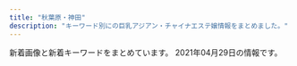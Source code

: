 ```yaml
---
title: "秋葉原・神田"
description: "キーワード別にの巨乳アジアン・チャイナエステ嬢情報をまとめました。"
---
```


新着画像と新着キーワードをまとめています。
2021年04月29日の情報です。

<DmmAffiliateIns />
<KeywordTable
  shops={
    [
    {
        "keywords": {},
        "img_links": [
            "http://ziya7788.info/images/index_qr.jpg",
            "http://ziya7788.info/images/top-munu-1_02.jpg",
            "http://ziya7788.info/images/top-1_09.jpg",
            "http://ziya7788.info/images/top-news.jpg",
            "http://ziya7788.info/images/i-5.jpg",
            "http://ziya7788.info/images/staff-img.jpg",
            "http://ziya7788.info/images/top-munu-1_05.jpg",
            "http://ziya7788.info/images/i-2.jpg",
            "http://ziya7788.info/images/i-1.jpg",
            "http://ziya7788.info/images/top-1_03.jpg",
            "http://ziya7788.info/images/top-1_04.jpg",
            "http://ziya7788.info/images/top-munu-1_01.jpg",
            "http://ziya7788.info/images/i-4.jpg",
            "http://ziya7788.info/images/top-1_05.jpg",
            "http://ziya7788.info/images/top-munu-1_04.jpg",
            "http://ziya7788.info/images/i-3.jpg",
            "http://ziya7788.info/images/top-1_08.jpg",
            "http://ziya7788.info/images/top-1_06.jpg",
            "http://ziya7788.info/images/top-img.jpg",
            "http://ziya7788.info/images/top-munu-1_03.jpg",
            "http://ziya7788.info/images/top-1_01.jpg",
            "http://ziya7788.info/images/top-munu-1_06.jpg",
            "http://ziya7788.info/images/top-1_07.jpg",
            "http://ziya7788.info/images/top-1_02.jpg",
            "http://ziya7788.info/images/i-6.jpg"
        ],
        "url": "http://ziya7788.info/",
        "station": "JR\u79cb\u8449\u539f\u99c5\u662d\u548c\u901a\u308a\u53e3",
        "name": "\u5409\u96c5"
    },
    {
        "station": "JR\u795e\u7530\u99c5\u897f\u53e3",
        "img_links": [
            "http://genkidou.work/sp/img/info.jpg",
            "http://genkidou.work/sp/img/nos.jpg",
            "http://genkidou.work/sp/img/st23.jpg",
            "http://genkidou.work/sp/img/t-a.jpg",
            "http://genkidou.work/img/sta23.jpg",
            "http://genkidou.work/sp/img/acc4.jpg",
            "http://genkidou.work/sp/img/p20.jpg",
            "http://genkidou.work/img/sta16.jpg",
            "http://genkidou.work/img/fla-2.jpg",
            "http://genkidou.work/img/acc5.jpg",
            "http://genkidou.work/img/st22.jpg",
            "http://genkidou.work/sp/img/t-o.jpg",
            "http://genkidou.work/sp/img/tel.jpg",
            "http://genkidou.work/img/st25.jpg",
            "http://genkidou.work/img/s2.jpg",
            "http://genkidou.work/sp/img/p25.jpg",
            "http://genkidou.work/sp/img/sys.jpg",
            "http://genkidou.work/img/sta25.jpg",
            "http://genkidou.work/sp/img/time.jpg",
            "http://genkidou.work/img/sta11.jpg",
            "http://genkidou.work/sp/img/pic.jpg",
            "http://genkidou.work/img/st6.jpg",
            "http://genkidou.work/img/st011.jpg",
            "http://genkidou.work/sp/img/botton.jpg",
            "http://genkidou.work/sp/img/st11.jpg",
            "http://genkidou.work/img/koko_468x60.png",
            "http://genkidou.work/img/st20.jpg",
            "http://genkidou.work/sp/img/st25.jpg",
            "http://genkidou.work/sp/img/sch.jpg",
            "http://genkidou.work/img/st010.jpg",
            "http://genkidou.work/img/s4.jpg",
            "http://genkidou.work/sp/img/t-t.jpg",
            "http://genkidou.work/sp/img/acc1.jpg",
            "http://genkidou.work/sp/img/acc5.jpg",
            "http://genkidou.work/img/nos.jpg",
            "http://genkidou.work/sp/img/t-s.jpg",
            "http://genkidou.work/img/fla.jpg",
            "http://genkidou.work/img/head.jpg",
            "http://genkidou.work/img/acc1.jpg",
            "http://genkidou.work/sp/img/pc.jpg",
            "http://genkidou.work/img/sta6.jpg",
            "http://genkidou.work/sp/img/acc3.jpg",
            "http://genkidou.work/img/mo.png",
            "http://genkidou.work/sp/img/cam.jpg",
            "http://genkidou.work/img/s1.jpg",
            "http://genkidou.work/img/acc6.jpg",
            "http://genkidou.work/img/st23.jpg",
            "http://genkidou.work/img/st16.jpg",
            "http://genkidou.work/img/sta22.jpg",
            "http://genkidou.work/sp/img/p10.jpg",
            "http://genkidou.work/sp/img/acc6.jpg",
            "http://genkidou.work/sp/img/st10.jpg",
            "http://genkidou.work/img/s5.jpg",
            "http://genkidou.work/sp/img/st2.jpg",
            "http://genkidou.work/sp/img/koko_234x60.png",
            "http://genkidou.work/img/st0011.jpg",
            "http://genkidou.work/img/botton.jpg",
            "http://genkidou.work/img/body2.jpg",
            "http://genkidou.work/sp/img/st6.jpg",
            "http://genkidou.work/sp/img/tit.jpg",
            "http://genkidou.work/sp/img/st20.jpg",
            "http://genkidou.work/sp/img/st22.jpg",
            "http://genkidou.work/img/sta2.jpg",
            "http://genkidou.work/sp/img/add.jpg",
            "http://genkidou.work/sp/img/acc2.jpg",
            "http://genkidou.work/img/fla-3.jpg",
            "http://genkidou.work/sp/img/st16.jpg",
            "http://genkidou.work/img/sta10.jpg",
            "http://genkidou.work/sp/img/t-r.jpg",
            "http://genkidou.work/img/fla-1.jpg",
            "http://genkidou.work/img/acc3.jpg",
            "http://genkidou.work/img/acc4.jpg",
            "http://genkidou.work/img/sta20.jpg",
            "http://genkidou.work/img/st2.jpg",
            "http://genkidou.work/img/acc2.jpg"
        ],
        "name": "\u5143\u6c17\u5802\uff5e\u3052\u3093\u304d\u3069\u3046\uff5e",
        "keywords": {
            "H": 1,
            "E": 4,
            "F": 2,
            "87": 6,
            "88": 4,
            "C": 20,
            "91": 3,
            "D": 10,
            "86": 4,
            "85": 5
        },
        "url": "http://genkidou.work/"
    },
    {
        "station": "JR\u795e\u7530\u99c5\u6771\u53e3",
        "keywords": {
            "84": 3,
            "86": 3,
            "85": 3,
            "83": 3
        },
        "img_links": [
            "http://iyashikukan.iyasi.me/images/staff_02.jpg",
            "http://iyashikukan.iyasi.me/images/staff_bj4.png",
            "http://iyashikukan.iyasi.me/layer/images/top/top_03.jpg",
            "http://iyashikukan.iyasi.me/images/ser3.jpg",
            "http://iyashikukan.iyasi.me/images/wenzi-staff.png",
            "http://iyashikukan.iyasi.me/images/staff_06.jpg",
            "http://iyashikukan.iyasi.me/images/staff_01.jpg",
            "http://iyashikukan.iyasi.me/layer/images/top/top_08.png",
            "http://iyashikukan.iyasi.me/images/s_service.png",
            "http://iyashikukan.iyasi.me/images/s_info.png",
            "http://iyashikukan.iyasi.me/images/ser1.jpg",
            "http://iyashikukan.iyasi.me/images/staff_bj1.png",
            "http://iyashikukan.iyasi.me/images/top1.jpg",
            "http://iyashikukan.iyasi.me/images/1.jpg",
            "http://iyashikukan.iyasi.me/layer/images/top/top_01.jpg",
            "http://iyashikukan.iyasi.me/layer/images/top.jpg",
            "http://iyashikukan.iyasi.me/images/staff_04.jpg",
            "http://iyashikukan.iyasi.me/images/top2.jpg",
            "http://iyashikukan.iyasi.me/images/staff_03.jpg",
            "http://iyashikukan.iyasi.me/images/ser2.jpg",
            "http://iyashikukan.iyasi.me/layer/images/top/top_06.jpg",
            "http://iyashikukan.iyasi.me/layer/images/top/top_02.jpg",
            "http://iyashikukan.iyasi.me/images/ser4.jpg",
            "http://iyashikukan.iyasi.me/layer/images/top/top_04.jpg",
            "http://iyashikukan.iyasi.me/images/info.png",
            "http://iyashikukan.iyasi.me/layer/images/top/top_05.jpg"
        ],
        "url": "http://iyashikukan.iyasi.me/",
        "name": "\u7652\u3057\u7a7a\u9593"
    },
    {
        "name": "\u795e\u7530\u5b66\u5712",
        "station": "JR\u795e\u7530\u99c5\u5317\u53e3",
        "url": "http://junpu.jpest.net/",
        "keywords": {
            "C": 2,
            "89": 1,
            "87": 2,
            "D": 2,
            "90": 1,
            "88": 1
        },
        "img_links": [
            "http://junpuadmin.jpest.net/uploads/2021/03/1.jpeg",
            "http://junpuadmin.jpest.net/uploads/2021/03/641F6A7D-7990-40AA-AE7C-380F7849AD7D-e1617202823729.jpeg",
            "http://junpuadmin.jpest.net/uploads/2021/04/553AF37D-7AB5-42D8-81C8-0BFF8A42C3A0-e1619497784482.jpeg",
            "http://junpuadmin.jpest.net/uploads/2021/03/4.jpeg",
            "http://junpu.jpest.net/images/r4.jpg",
            "http://junpuadmin.jpest.net/uploads/2021/03/9D21D2BE-93E6-4BA6-A5ED-CE87FADAEED5-e1617202846703.jpeg",
            "http://junpuadmin.jpest.net/uploads/2021/03/7.jpeg",
            "http://junpuadmin.jpest.net/uploads/2021/03/2.jpeg",
            "http://junpu.jpest.net/images/tt.jpg",
            "http://junpuadmin.jpest.net/uploads/2021/03/6.jpeg",
            "http://junpuadmin.jpest.net/uploads/2021/03/5.jpeg",
            "http://junpu.jpest.net/images/b1.jpg",
            "http://junpu.jpest.net/images/tiao.jpg",
            "http://junpuadmin.jpest.net/uploads/2021/04/5958DE27-066A-4782-B520-C093141DC898.jpeg",
            "http://junpuadmin.jpest.net/uploads/2021/03/3-1.jpeg",
            "http://junpu.jpest.net/images/telb1.jpg",
            "http://junpu.jpest.net/images/sys.png",
            "http://junpuadmin.jpest.net/uploads/2021/04/FF662B56-20CE-482B-9517-98A6DB2CC26A-e1619497814830.jpeg",
            "http://junpu.jpest.net/images/head.jpg",
            "http://junpu.jpest.net/images/telhead.jpg",
            "http://junpu.jpest.net/images/footer.jpg"
        ]
    },
    {
        "name": "\u30e9\u30d6\u30ac\u30fc\u30c7\u30f3",
        "keywords": {
            "89": 2,
            "88": 2,
            "85": 2,
            "87": 6,
            "E": 2,
            "D": 12,
            "86": 4
        },
        "url": "http://www.lovegarden-s.info/",
        "img_links": [
            "http://www.lovegarden-s.info/photo/home/4141363521266.jpg",
            "http://www.lovegarden-s.info/photo/201303/13635212582036100355.jpg",
            "http://www.lovegarden-s.info/photo/201912/15764583101976861511.jpg",
            "http://www.lovegarden-s.info/img/pic_info.png",
            "http://www.lovegarden-s.info/photo/home/8901454735680.jpg",
            "http://www.lovegarden-s.info/img/top.png",
            "http://www.lovegarden-s.info/photo/home/8651455104921.jpg",
            "http://www.lovegarden-s.info/photo/201504/1430403080602083079.jpg",
            "http://www.lovegarden-s.info/photo/202001/15796781601253232552.jpg",
            "http://www.lovegarden-s.info/img/img2.png",
            "http://www.lovegarden-s.info/photo/201602/14547356612012610027.jpg",
            "http://www.lovegarden-s.info/img/img1.png",
            "http://www.lovegarden-s.info/photo/home/9871580969716.jpg",
            "http://www.lovegarden-s.info/photo/home/1071580955755.jpg",
            "http://www.lovegarden-s.info/photo/home/4831576458331.jpg",
            "http://www.lovegarden-s.info/photo/home/4781579678186.jpg",
            "http://www.lovegarden-s.info/photo/202002/15809557251246469135.jpg",
            "http://www.lovegarden-s.info/photo/home/9601430403087.jpg",
            "http://www.lovegarden-s.info/img/return.png",
            "http://www.lovegarden-s.info/photo/201602/1455104915985663806.jpg",
            "http://www.lovegarden-s.info/photo/202002/1580969705245014003.jpeg",
            "http://www.lovegarden-s.info/img/link.png",
            "http://www.lovegarden-s.info/img/re2.png",
            "http://www.lovegarden-s.info/img/staff.png",
            "http://www.lovegarden-s.info/img/info.png"
        ],
        "station": "JR\u79cb\u8449\u539f\u99c5\u662d\u548c\u901a\u308a\u53e3"
    },
    {
        "name": "BELIRE \uff5e\u30d9\u30ea\u30fc\u30eb\uff5e",
        "url": "http://belire.este.work/",
        "img_links": [
            "http://belire.este.work/2/uploadimg/1610605976.jpg",
            "http://belire.este.work/s.jpg",
            "http://belire.este.work/no.png",
            "http://belire.este.work/2/uploadimg/1610605467.jpg",
            "http://belire.este.work/tel.png",
            "http://belire.este.work/2/uploadimg/1610605582.jpg",
            "http://belire.este.work/2/uploadimg/1610605781.jpg",
            "http://belire.este.work/nav-004.png",
            "http://belire.este.work/2/uploadimg/1610605644.jpg",
            "http://belire.este.work/2/uploadimg/1610605548.jpg",
            "http://belire.este.work/nav-002.png",
            "http://belire.este.work/nav-001.png",
            "http://belire.este.work/nav-005.png",
            "http://belire.este.work/2/uploadimg/1610605742.jpg",
            "http://belire.este.work/2/uploadimg/1610605615.jpg",
            "http://belire.este.work/2/uploadimg/1610605894.jpg",
            "http://belire.este.work/2/uploadimg/1610605503.jpg",
            "http://belire.este.work/2/uploadimg/1617950122.jpg",
            "http://belire.este.work/2/uploadimg/1610605327.jpg",
            "http://belire.este.work/2/uploadimg/1610605371.jpg",
            "http://belire.este.work/2/uploadimg/1610605808.jpg",
            "http://belire.este.work/nav-003.png",
            "http://belire.este.work/2/uploadimg/1615208613.jpg",
            "http://belire.este.work/2/uploadimg/1615207989.jpeg",
            "http://belire.este.work/nav-006.png"
        ],
        "station": "JR\u79cb\u8449\u539f\u99c5\u662d\u548c\u901a\u308a\u53e3",
        "keywords": {
            "C": 1,
            "G": 1,
            "86": 14,
            "83": 1,
            "\u30bb\u30af\u30b7\u30fc": 1,
            "98": 1,
            "D": 13
        }
    },
    {
        "url": "http://genki-morix2.asia/",
        "name": "\u5143\u6c17\u30e2\u30ea\u30e2\u30ea",
        "img_links": [
            "http://genki-morix2.asia/img/st58.jpg",
            "http://genki-morix2.asia/img/sta58.jpg",
            "http://genki-morix2.asia/img/st19.jpg",
            "http://genki-morix2.asia/img/i.png",
            "http://genki-morix2.asia/img/st54.jpg",
            "http://genki-morix2.asia/img/botton.png",
            "http://genki-morix2.asia/img/st53.jpg",
            "http://genki-morix2.asia/img/st24.jpg",
            "http://genki-morix2.asia/img/st019.jpg",
            "http://genki-morix2.asia/img/Q.png",
            "http://genki-morix2.asia/img/sta47.jpg",
            "http://genki-morix2.asia/img/no-photo-newface.jpg",
            "http://genki-morix2.asia/img/st52.jpg",
            "http://genki-morix2.asia/img/st16.jpg",
            "http://genki-morix2.asia/img/a.png",
            "http://genki-morix2.asia/img/st47.jpg",
            "http://genki-morix2.asia/img/st55.jpg",
            "http://genki-morix2.asia/img/st30.jpg",
            "http://genki-morix2.asia/img/sta54.jpg",
            "http://genki-morix2.asia/img/st053.jpg"
        ],
        "keywords": {
            "84": 2,
            "C": 9,
            "87": 7,
            "88": 4,
            "86": 1,
            "89": 1,
            "85": 1
        },
        "station": "JR\u795e\u7530\u99c5\u6771\u53e3"
    },
    {
        "url": "http://loman.ies.fun/",
        "keywords": {
            "D": 11,
            "E": 4,
            "88": 1,
            "83": 2,
            "86": 8,
            "85": 5,
            "C": 33,
            "89": 1,
            "87": 4
        },
        "name": "\u30cf\u30d4\u30cd\u30b9",
        "img_links": [
            "http://loman.ies.fun/photos/sites/33/2020/03/2020032611153250.jpg",
            "http://loman.ies.fun/photos/sites/33/2020/03/2020032611445837.jpg",
            "http://loman.ies.fun/photos/sites/33/2020/03/2020032611445885.jpg",
            "http://loman.ies.fun/photos/sites/33/2020/03/2020032611555543.jpg",
            "http://loman.ies.fun/photos/sites/33/2020/03/2020032611443518.jpg",
            "http://loman.ies.fun/images/s_pick.png",
            "http://loman.ies.fun/images/s_news.png",
            "http://loman.ies.fun/images/room4.jpg",
            "http://loman.ies.fun/photos/sites/33/2020/03/2020032611565613.jpg",
            "http://loman.ies.fun/photos/sites/33/2020/03/2020032611581687.jpg",
            "http://loman.ies.fun/photos/sites/33/2020/03/2020032611511046.jpg",
            "http://loman.ies.fun/photos/sites/33/2020/03/2020032611562755.jpg",
            "http://loman.ies.fun/photos/sites/33/2020/03/2020032611581578.jpg",
            "http://loman.ies.fun/photos/sites/33/2020/03/202003261138067.jpg",
            "http://loman.ies.fun/photos/sites/33/2020/03/2020032612000446.jpg",
            "http://loman.ies.fun/photos/sites/33/2020/03/202003261151446.jpg",
            "http://loman.ies.fun/photos/sites/33/2020/03/202003261200240.jpg",
            "http://loman.ies.fun/photos/sites/33/2020/03/2020032611553428.jpg",
            "http://loman.ies.fun/photos/sites/33/2020/03/2020032611584396.jpg",
            "http://loman.ies.fun/images/s_staff.png",
            "http://loman.ies.fun/photos/sites/33/2020/08/2020081913260795.jpg",
            "http://loman.ies.fun/photos/sites/33/2020/03/202003261158439.jpg",
            "http://loman.ies.fun/images/mobile.jpg",
            "http://loman.ies.fun/photos/sites/33/2020/03/2020032611565659.jpg",
            "http://loman.ies.fun/photos/sites/33/2020/03/2020032611565587.jpg",
            "http://loman.ies.fun/photos/sites/33/2020/03/2020032611522152.jpg",
            "http://loman.ies.fun/images/room1.jpg",
            "http://loman.ies.fun/images/room3.jpg",
            "http://loman.ies.fun/images/girl-z1.jpg",
            "http://loman.ies.fun/images/girl-z2.jpg",
            "http://loman.ies.fun/images/top.png",
            "http://loman.ies.fun/images/room2.jpg"
        ],
        "station": "JR\u795e\u7530\u99c5\u5317\u53e3"
    },
    {
        "name": "AKB",
        "url": "http://x-akb.info/",
        "img_links": [
            "http://x-akb.info/img/p-44.jpg",
            "http://x-akb.info/img/p-42.jpg",
            "http://x-akb.info/img/st42.jpg",
            "http://x-akb.info/img/st34.jpg",
            "http://x-akb.info/img/p-34.jpg",
            "http://x-akb.info/img/st40.jpg",
            "http://x-akb.info/img/t2.jpg",
            "http://x-akb.info/img/st45.jpg",
            "http://x-akb.info/img/st35.jpg",
            "http://x-akb.info/img/st0035.jpg",
            "http://x-akb.info/img/p-45.jpg",
            "http://x-akb.info/img/st46.jpg",
            "http://x-akb.info/img/st043.jpg",
            "http://x-akb.info/img/st36.jpg",
            "http://x-akb.info/img/st0043.jpg",
            "http://x-akb.info/img/st50.jpg",
            "http://x-akb.info/img/p-43.jpg",
            "http://x-akb.info/img/p-36.jpg",
            "http://x-akb.info/img/p-50.jpg",
            "http://x-akb.info/img/st49.jpg",
            "http://x-akb.info/img/st44.jpg",
            "http://x-akb.info/img/p-35.jpg",
            "http://x-akb.info/img/p-46.jpg",
            "http://x-akb.info/img/st035.jpg",
            "http://x-akb.info/img/nos.jpg",
            "http://x-akb.info/img/t1.jpg",
            "http://asakusabashi.analytics.qlook.net/counter.png",
            "http://x-akb.info/img/p-49.jpg",
            "http://x-akb.info/img/mo.png",
            "http://x-akb.info/img/p-40.jpg",
            "http://x-akb.info/img/bottom.png",
            "http://x-akb.info/img/t3.jpg"
        ],
        "station": "JR\u6d45\u8349\u6a4b\u99c5\u6771\u53e3",
        "keywords": {
            "85": 1,
            "86": 4,
            "D": 10,
            "F": 1,
            "87": 5,
            "C": 19,
            "84": 1
        }
    },
    {
        "keywords": {},
        "img_links": [
            "http://rlx-salon.com/img/nav-003.png",
            "http://rlx-salon.com/img/tel.png",
            "http://rlx-salon.com/img/nav-006.png",
            "http://rlx-salon.com/staff/momoka/01.png",
            "http://rlx-salon.com/staff/ruru/01.png",
            "http://rlx-salon.com/img/nav-001.png",
            "http://rlx-salon.com/img/no.png",
            "http://rlx-salon.com/img/stb.jpg",
            "http://rlx-salon.com/img/nav-005.png",
            "http://rlx-salon.com/staff/risa/01.png",
            "http://rlx-salon.com/img/nav-002.png",
            "http://rlx-salon.com/img/stt.jpg",
            "http://rlx-salon.com/img/nav-004.png"
        ],
        "url": "http://rlx-salon.com/",
        "name": "\u30d0\u30cb\u30e9",
        "station": "\u8535\u524d\u99c5"
    },
    {
        "img_links": [
            "http://esute-kanda.tokyo/images/top2.png",
            "http://esute-kanda.tokyo/images/st/st_nanami.jpg",
            "http://esute-kanda.tokyo/images/st/st_ran.jpg",
            "http://esute-kanda.tokyo/images/st/st_mao.jpg",
            "http://esute-kanda.tokyo/images/st/st_rui2.jpg",
            "http://esute-kanda.tokyo/images/st/st_riri.jpg",
            "http://esute-kanda.tokyo/images/st/st_kokona.jpg",
            "http://esute-kanda.tokyo/images/access/ac_photo.jpg",
            "http://esute-kanda.tokyo/images/st/st_suzu.jpg",
            "http://esute-kanda.tokyo/images/st/st_kanon.jpg",
            "http://esute-kanda.tokyo/images/st/st_jennie.jpg",
            "http://esute-kanda.tokyo/images/st/st_natsu.jpg",
            "http://esute-kanda.tokyo/images/st/st_yaya.jpg",
            "http://esute-kanda.tokyo/images/st/st_momo.jpg",
            "http://esute-kanda.tokyo/images/top.png",
            "http://esute-kanda.tokyo/images/st/st_riko.jpg",
            "http://esute-kanda.tokyo/images/st/st_sakura.jpg",
            "http://esute-kanda.tokyo/images/st/st_jennie2.jpg",
            "http://esute-kanda.tokyo/images/st/st_ayaka.jpg",
            "http://esute-kanda.tokyo/images/st/st_yuuka.jpg",
            "http://esute-kanda.tokyo/images/st/st_ryo.jpg",
            "http://esute-kanda.tokyo/images/st/st_sara.jpg",
            "http://esute-kanda.tokyo/images/st/st_neko.jpg",
            "http://esute-kanda.tokyo/images/st/st_yuki.jpg",
            "http://esute-kanda.tokyo/images/st/st_yuyu.jpg",
            "http://esute-kanda.tokyo/images/st/st_mariko.jpg",
            "http://esute-kanda.tokyo/images/st/st_moka.jpg"
        ],
        "station": "\u795e\u7530\u99c5\u897f\u53e3",
        "url": "http://esute-kanda.tokyo/",
        "keywords": {
            "G": 3,
            "F": 12,
            "\u5de8\u4e73": 2,
            "\u7206\u4e73": 3,
            "\u4e73": 5,
            "\u80f8": 1,
            "E": 3,
            "C": 18,
            "D": 9
        },
        "name": "\u8336\u8336"
    },
    {
        "keywords": {
            "87": 3,
            "84": 6,
            "F": 1,
            "86": 5,
            "E": 3,
            "89": 1,
            "85": 24,
            "D": 26,
            "C": 29
        },
        "station": "JR\u79cb\u8449\u539f\u99c5\u662d\u548c\u901a\u308a\u53e3",
        "name": "\u7652\u611b",
        "url": "http://yu-ai.work/",
        "img_links": [
            "http://yu-ai.work/img/st018.jpg",
            "http://yu-ai.work/img/acc3.jpg",
            "http://yu-ai.work/sp/img/p20.jpg",
            "http://yu-ai.work/img/sc18.jpg",
            "http://yu-ai.work/img/sta16.jpg",
            "http://yu-ai.work/img/sc22.jpg",
            "http://yu-ai.work/img/sc10.jpg",
            "http://yu-ai.work/img/sc15.jpg",
            "http://yu-ai.work/img/sta18.jpg",
            "http://yu-ai.work/sp/img/sta10.jpg",
            "http://yu-ai.work/img/st0012.jpg",
            "http://yu-ai.work/img/nos.jpg",
            "http://yu-ai.work/img/st16.jpg",
            "http://yu-ai.work/sp/img/pic.jpg",
            "http://yu-ai.work/sp/img/sys.jpg",
            "http://yu-ai.work/img/botton.jpg",
            "http://yu-ai.work/img/sta22.jpg",
            "http://yu-ai.work/img/st015.jpg",
            "http://yu-ai.work/img/sc16.jpg",
            "http://yu-ai.work/sp/img/sta23.jpg",
            "http://yu-ai.work/sp/img/tit.jpg",
            "http://yu-ai.work/img/st010.jpg",
            "http://yu-ai.work/img/st009.jpg",
            "http://yu-ai.work/img/fla.jpg",
            "http://yu-ai.work/img/st10.jpg",
            "http://yu-ai.work/img/sta10.jpg",
            "http://yu-ai.work/img/sta13.jpg",
            "http://yu-ai.work/img/sta20.jpg",
            "http://yu-ai.work/img/sta23.jpg",
            "http://yu-ai.work/img/st20.jpg",
            "http://yu-ai.work/img/st0013.jpg",
            "http://yu-ai.work/sp/img/sta17.jpg",
            "http://yu-ai.work/sp/img/t-s.jpg",
            "http://yu-ai.work/img/st020.jpg",
            "http://yu-ai.work/img/st0022.jpg",
            "http://yu-ai.work/sp/img/time.jpg",
            "http://yu-ai.work/img/st013.jpg",
            "http://yu-ai.work/img/st23.jpg",
            "http://yu-ai.work/img/acc2.jpg",
            "http://yu-ai.work/img/st022.jpg",
            "http://yu-ai.work/img/st13.jpg",
            "http://yu-ai.work/sp/img/acc3.jpg",
            "http://yu-ai.work/sp/img/tel.jpg",
            "http://yu-ai.work/sp/img/sta19.jpg",
            "http://yu-ai.work/sp/img/t-r.jpg",
            "http://yu-ai.work/img/st17.jpg",
            "http://yu-ai.work/sp/img/sta9.jpg",
            "http://yu-ai.work/sp/img/info.jpg",
            "http://yu-ai.work/img/st012.jpg",
            "http://yu-ai.work/img/st9.jpg",
            "http://yu-ai.work/img/sc13.jpg",
            "http://yu-ai.work/img/men-es-ran.jpg",
            "http://yu-ai.work/img/sc14.jpg",
            "http://yu-ai.work/img/st18.jpg",
            "http://yu-ai.work/img/sc19.jpg",
            "http://yu-ai.work/img/sc12.jpg",
            "http://yu-ai.work/img/st12.jpg",
            "http://yu-ai.work/img/st0018.jpg",
            "http://yu-ai.work/img/head.jpg",
            "http://yu-ai.work/sp/img/t-o.jpg",
            "http://yu-ai.work/sp/img/sta16.jpg",
            "http://yu-ai.work/sp/img/sta13.jpg",
            "http://yu-ai.work/sp/img/sta20.jpg",
            "http://yu-ai.work/img/sta19.jpg",
            "http://yu-ai.work/img/sta14.jpg",
            "http://yu-ai.work/img/st00022.jpg",
            "http://yu-ai.work/sp/img/p22.jpg",
            "http://yu-ai.work/img/sta17.jpg",
            "http://yu-ai.work/img/st19.jpg",
            "http://yu-ai.work/sp/img/p23.jpg",
            "http://yu-ai.work/sp/img/t-a.jpg",
            "http://yu-ai.work/img/sta12.jpg",
            "http://yu-ai.work/sp/img/botton.jpg",
            "http://yu-ai.work/sp/img/pc.jpg",
            "http://yu-ai.work/img/sc20.jpg",
            "http://yu-ai.work/img/sc23.jpg",
            "http://yu-ai.work/sp/img/sta12.jpg",
            "http://yu-ai.work/sp/img/p18.jpg",
            "http://yu-ai.work/sp/img/cam.jpg",
            "http://yu-ai.work/img/sc9.jpg",
            "http://yu-ai.work/sp/img/add.jpg",
            "http://yu-ai.work/sp/img/acc2.jpg",
            "http://yu-ai.work/sp/img/sta14.jpg",
            "http://yu-ai.work/img/acc1.jpg",
            "http://yu-ai.work/sp/img/t-t.jpg",
            "http://yu-ai.work/img/st14.jpg",
            "http://yu-ai.work/img/st019.jpg",
            "http://yu-ai.work/sp/img/sta15.jpg",
            "http://yu-ai.work/img/sc17.jpg",
            "http://yu-ai.work/img/st09.jpg",
            "http://yu-ai.work/sp/img/sta18.jpg",
            "http://yu-ai.work/sp/img/sta22.jpg",
            "http://yu-ai.work/sp/img/acc1.jpg",
            "http://yu-ai.work/img/st22.jpg",
            "http://yu-ai.work/img/sta15.jpg",
            "http://yu-ai.work/img/st014.jpg",
            "http://yu-ai.work/img/st15.jpg",
            "http://yu-ai.work/img/sta9.jpg"
        ]
    },
    {
        "url": "http://k-cocoro.co/",
        "station": "JR\u795e\u7530\u99c5\u6771\u53e3",
        "keywords": {
            "D": 3,
            "G": 1,
            "E": 4
        },
        "img_links": [
            "http://k-cocoro.co/images/nei_03.png",
            "http://k-cocoro.co/images/ss.jpg",
            "http://k-cocoro.co/images/right_bottom.png",
            "http://k-cocoro.co/images/shishu_01.jpg",
            "http://k-cocoro.co/images/shishu_02.jpg",
            "http://k-cocoro.co/images/tite-staff.png",
            "http://k-cocoro.co/images/002.jpg",
            "http://k-cocoro.co/images/gg1.jpg",
            "http://k-cocoro.co/images/s2.jpg",
            "http://k-cocoro.co/images/yu.jpg",
            "http://k-cocoro.co/images/girl_top.png",
            "http://k-cocoro.co/images/grande.jpg",
            "http://k-cocoro.co/images/remo.jpg",
            "http://k-cocoro.co/images/gg2.jpg",
            "http://k-cocoro.co/images/news_top.jpg",
            "http://k-cocoro.co/images/tite-magazine.png",
            "http://k-cocoro.co/images/nei_01.png",
            "http://k-cocoro.co/images/noimage.jpg",
            "http://k-cocoro.co/images/pagetop.png",
            "http://k-cocoro.co/images/003.jpg",
            "http://k-cocoro.co/images/girl_03.png",
            "http://k-cocoro.co/images/mail.png",
            "http://k-cocoro.co/images/girl_01.png",
            "http://k-cocoro.co/images/mya.jpg",
            "http://k-cocoro.co/images/g2.jpg",
            "http://k-cocoro.co/images/right_top.png",
            "http://k-cocoro.co/images/momo.jpg",
            "http://k-cocoro.co/images/shishu_03.jpg",
            "http://k-cocoro.co/images/004.jpg",
            "http://k-cocoro.co/images/001.jpg",
            "http://k-cocoro.co/images/girlx_top.png"
        ],
        "name": "COCORO"
    },
    {
        "name": "\u6e29",
        "img_links": [
            "https://kanda-on.work/images/st/st_rio.jpg",
            "https://kanda-on.work/images/st/st_miki.jpg",
            "https://kanda-on.work/images/st/st_yuri.jpg",
            "https://kanda-on.work/images/st/st_yuzuki.jpg",
            "https://kanda-on.work/images/st/st_mina.jpg",
            "https://kanda-on.work/images/top2.png",
            "https://kanda-on.work/images/st/st_natsuko.jpg",
            "https://kanda-on.work/images/st/st_rara.jpg",
            "https://kanda-on.work/images/st/st_kana.jpg",
            "https://kanda-on.work/images/st/st_yuki.jpg",
            "https://kanda-on.work/images/st/st_ruru.jpg",
            "https://kanda-on.work/images/st/st_kaori.jpg",
            "https://kanda-on.work/images/st/st_akari.jpg",
            "https://kanda-on.work/images/st/st_koko.jpg",
            "https://kanda-on.work/images/st/st_maya.jpg",
            "https://kanda-on.work/images/st/st_akira.jpg",
            "https://kanda-on.work/images/top_campaign.jpg",
            "https://kanda-on.work/images/st/st_moe.jpg",
            "https://kanda-on.work/images/st/st_kiki.jpg",
            "https://kanda-on.work/images/st/st_sakura.jpg",
            "https://kanda-on.work/images/st/st_ako.jpg",
            "https://kanda-on.work/images/top.png",
            "https://kanda-on.work/images/st/st_rara2.jpg",
            "https://kanda-on.work/images/st/st_lemon.jpg",
            "https://kanda-on.work/images/st/st_yuumi.jpg",
            "https://kanda-on.work/images/top_campaign_bottom.jpg",
            "https://kanda-on.work/images/st/st_mika2.jpg",
            "https://kanda-on.work/images/st/st_arisa.jpg",
            "https://kanda-on.work/images/st/st_mika.jpg"
        ],
        "url": "https://kanda-on.work/",
        "station": "JR\u795e\u7530\u99c5\u897f\u53e3",
        "keywords": {
            "\u5de8\u4e73": 5,
            "C": 33,
            "\u4e73": 5,
            "F": 28
        }
    },
    {
        "station": "JR\u79cb\u8449\u539f\u99c5\u96fb\u6c17\u8857\u53e3",
        "name": "\u5947\u7e01\uff5e\u304d\u3048\u3093\uff5e",
        "url": "http://www.kien-es.info/",
        "keywords": {
            "D": 3,
            "C": 2,
            "86": 1,
            "87": 2,
            "85": 2
        },
        "img_links": [
            "http://www.kien-es.info/sp/images/head.jpg",
            "http://www.kien-es.info/sp/images/1.jpg",
            "http://www.kien-es.info/img/emi1.jpg",
            "http://www.kien-es.info/images/14.jpg",
            "http://www.kien-es.info/images/4.jpg",
            "http://www.kien-es.info/sp/images/tel.jpg",
            "http://www.kien-es.info/images/3.jpg",
            "http://www.kien-es.info/images/int1.jpg",
            "http://www.kien-es.info/img/kara.png",
            "http://www.kien-es.info/sp/staff/yumi.png",
            "http://www.kien-es.info/sp/images/int1.jpg",
            "http://www.kien-es.info/sp/images/ac2.png",
            "http://www.kien-es.info/sp/images/rec.jpg",
            "http://www.kien-es.info/img/emi.png",
            "http://www.kien-es.info/sp/images/staff_t.jpg",
            "http://www.kien-es.info/images/sm.jpg",
            "http://www.kien-es.info/sp/img/kumi2.jpg",
            "http://www.kien-es.info/images/2.jpg",
            "http://www.kien-es.info/sp/images/sys1.jpg",
            "http://www.kien-es.info/images/sys2.jpg",
            "http://www.kien-es.info/sp/images/sys4.png",
            "http://www.kien-es.info/images/news.jpg",
            "http://www.kien-es.info/img/haruka1.jpg",
            "http://www.kien-es.info/images/head.jpg",
            "http://www.kien-es.info/images/interior_t.jpg",
            "http://www.kien-es.info/img/kara1.jpg",
            "http://www.kien-es.info/img/kaori1.jpg",
            "http://www.kien-es.info/sp/img/kumi1.jpg",
            "http://www.kien-es.info/sp/images/info_t.jpg",
            "http://www.kien-es.info/images/int2.jpg",
            "http://www.kien-es.info/images/sys1.jpg",
            "http://www.kien-es.info/sp/images/footer.png",
            "http://www.kien-es.info/images/staff_t.jpg",
            "http://www.kien-es.info/sp/images/news.jpg",
            "http://www.kien-es.info/sp/images/int2.png",
            "http://www.kien-es.info/sp/img/haruka1.jpg",
            "http://www.kien-es.info/sp/staff/kumi.png",
            "http://www.kien-es.info/sp/images/3.jpg",
            "http://www.kien-es.info/sp/staff/haruka.png",
            "http://www.kien-es.info/sp/img/kara2.jpg",
            "http://www.kien-es.info/sp/menu/staff.jpg",
            "http://www.kien-es.info/sp/images/6.jpg",
            "http://www.kien-es.info/sp/img/kara1.jpg",
            "http://www.kien-es.info/sp/img/yumi1.jpg",
            "http://www.kien-es.info/sp/images/ac3.png",
            "http://www.kien-es.info/sp/menu/top.jpg",
            "http://www.kien-es.info/images/10.jpg",
            "http://www.kien-es.info/sp/staff/kara.png",
            "http://www.kien-es.info/sp/images/ac1.jpg",
            "http://www.kien-es.info/images/rem.png",
            "http://www.kien-es.info/sp/images/sys2.jpg",
            "http://www.kien-es.info/sp/images/sys3.jpg",
            "http://www.kien-es.info/sp/img/emi2.jpg",
            "http://www.kien-es.info/img/kumi.png",
            "http://www.kien-es.info/img/kumi1.jpg",
            "http://www.kien-es.info/sp/images/9.jpg",
            "http://www.kien-es.info/images/mobile.jpg",
            "http://www.kien-es.info/sp/images/newsb.png",
            "http://www.kien-es.info/images/9.jpg",
            "http://www.kien-es.info/images/info.jpg",
            "http://www.kien-es.info/sp/staff/emi.png",
            "http://www.kien-es.info/images/1.jpg",
            "http://www.kien-es.info/sp/images/interior_t.jpg",
            "http://www.kien-es.info/sp/images/info.png",
            "http://www.kien-es.info/img/kaori.png",
            "http://www.kien-es.info/sp/img/emi1.jpg",
            "http://www.kien-es.info/img/kara2.jpg",
            "http://www.kien-es.info/sp/images/8.jpg",
            "http://www.kien-es.info/img/haruka.png",
            "http://www.kien-es.info/images/11.jpg",
            "http://www.kien-es.info/images/12.jpg",
            "http://www.kien-es.info/img/kumi2.jpg"
        ]
    },
    {
        "url": "http://gakuen.jpest.net/",
        "keywords": {
            "C": 2,
            "E": 1,
            "88": 1,
            "85": 2,
            "89": 2,
            "F": 2
        },
        "station": "JR\u79cb\u8449\u539f\u99c5\u662d\u548c\u901a\u308a\u53e3",
        "name": "\u5c11\u5973\u5b66\u5712",
        "img_links": [
            "http://gakuen.jpest.net/images/c5.jpg",
            "http://gakuenadmin.jpest.net/uploads/2020/11/g4.jpg",
            "http://gakuen.jpest.net/images/c1.jpg",
            "http://gakuen.jpest.net/images/c3.jpg",
            "http://gakuenadmin.jpest.net/uploads/2021/04/2021042704442715-e1619498692111.jpeg",
            "http://gakuen.jpest.net/images/c10.jpg",
            "http://gakuenadmin.jpest.net/uploads/2021/01/2021013104094765.jpg",
            "http://gakuenadmin.jpest.net/uploads/2021/02/2021021405363587.jpeg",
            "http://gakuen.jpest.net/images/c4.jpg",
            "http://gakuenadmin.jpest.net/uploads/2021/01/2021013104085726.jpg",
            "http://gakuenadmin.jpest.net/uploads/2020/11/2020111905143846-e1619439547290.jpeg",
            "http://gakuenadmin.jpest.net/uploads/2021/03/2021032214491843-e1616424582330.jpeg",
            "http://gakuenadmin.jpest.net/uploads/2020/11/202011170741460-e1613281451949.jpg",
            "http://gakuenadmin.jpest.net/uploads/2021/04/2021042704423988.jpeg",
            "http://gakuenadmin.jpest.net/uploads/2021/03/2021032109395478-e1616319941987.jpeg",
            "http://gakuenadmin.jpest.net/uploads/2021/04/2021042704474970.jpeg",
            "http://gakuen.jpest.net/images/c2.jpg",
            "http://gakuen.jpest.net/images/c6.jpg",
            "http://gakuenadmin.jpest.net/uploads/2020/11/2020111905172382.jpeg",
            "http://gakuen.jpest.net/images/c9.jpg",
            "http://gakuenadmin.jpest.net/uploads/2020/11/2020111707403491.jpg",
            "http://gakuen.jpest.net/images/c8.jpg",
            "http://gakuen.jpest.net/images/tel.png",
            "http://gakuenadmin.jpest.net/uploads/2021/04/2021042704422164-e1619498551515.jpeg",
            "http://gakuen.jpest.net/images/c7.jpg",
            "http://gakuenadmin.jpest.net/uploads/2021/03/2021033114505441-e1617202263341.jpeg",
            "http://gakuenadmin.jpest.net/uploads/2021/03/2021031909080778-e1616144896573.jpeg"
        ]
    },
    {
        "url": "http://esthe-aroma.pink/",
        "station": "JR\u795e\u7530\u99c5\u6771\u53e3",
        "keywords": {
            "87": 1,
            "E": 1,
            "85": 2,
            "86": 4,
            "D": 4,
            "C": 2
        },
        "name": "\u604b\u306e\u65e5",
        "img_links": [
            "http://esthe-aroma.pink/img/m10.jpg",
            "http://esthe-aroma.pink/img/fla.jpg",
            "http://esthe-aroma.pink/img/noo.png",
            "http://esthe-aroma.pink/img/m20.jpg",
            "http://esthe-aroma.pink/img/cg07.jpg",
            "http://esthe-aroma.pink/img/cg04.jpg",
            "http://esthe-aroma.pink/img/m2.jpg",
            "http://esthe-aroma.pink/img/cg05.jpg",
            "http://esthe-aroma.pink/img/m3.jpg",
            "http://esthe-aroma.pink/img/cg03.jpg",
            "http://esthe-aroma.pink/img/m30.jpg",
            "http://esthe-aroma.pink/img/cg01.jpg",
            "http://esthe-aroma.pink/img/cg021.jpg",
            "http://esthe-aroma.pink/img/cg011.jpg",
            "http://esthe-aroma.pink/img/cg02.jpg",
            "http://esthe-aroma.pink/img/top.jpg",
            "http://esthe-aroma.pink/img/m4.jpg",
            "http://esthe-aroma.pink/img/stan.png",
            "http://esthe-aroma.pink/img/m60.jpg",
            "http://esthe-aroma.pink/img/m6.jpg",
            "http://esthe-aroma.pink/img/m1.jpg",
            "http://esthe-aroma.pink/img/cg06.jpg",
            "http://esthe-aroma.pink/img/m5.jpg",
            "http://esthe-aroma.pink/img/no.png"
        ]
    },
    {
        "keywords": {
            "88": 4,
            "90": 2,
            "C": 8,
            "89": 4,
            "86": 2,
            "D": 6,
            "85": 2
        },
        "img_links": [
            "http://kenkoubo.link/wp-content/themes/template-salon2/images/info2.png",
            "http://kenkoubo.link/wp-content/themes/template-salon2/images/camp-bnr2.png",
            "http://kenkoubo.link/wp-content/uploads/2019/05/ai_image_1_syusei-250x375.jpeg",
            "http://kenkoubo.link/wp-content/uploads/2017/03/08-2.jpg",
            "http://kenkoubo.link/wp-content/uploads/2017/03/05-1.jpg",
            "http://kenkoubo.link/wp-content/uploads/2017/03/08a.jpg",
            "https://www.mens-anavi.com/img/mens-esthe1.png",
            "http://kenkoubo.link/wp-content/themes/template-salon2/images/pickup-ttl.png",
            "http://kenkoubo.link/wp-content/uploads/2017/03/05a.jpg",
            "http://kenkoubo.link/wp-content/uploads/2020/11/yuko_image_syusei-1.jpg",
            "http://kenkoubo.link/wp-content/themes/template-salon2/images/camp-bnr3.png",
            "http://kenkoubo.link/wp-content/uploads/2020/11/yuko_image_syusei-1-250x375.jpg",
            "http://kenkoubo.link/wp-content/uploads/2019/05/ai_image_1_syusei-900x1600.jpeg",
            "http://kenkoubo.link/wp-content/uploads/2021/03/ayaka_4-300x400.jpeg",
            "http://kenkoubo.link/wp-content/themes/template-salon2/images/pickup-frame.png",
            "http://kenkoubo.link/wp-content/uploads/2019/05/rin_image_1_syusei-900x1600.jpeg",
            "http://kenkoubo.link/wp-content/uploads/2017/03/05.jpg",
            "http://kenkoubo.link/wp-content/uploads/2021/03/ayaka_01-900x1201.jpeg",
            "http://kenkoubo.link/wp-content/uploads/2017/03/07-1.jpg",
            "http://kenkoubo.link/wp-content/uploads/2021/03/ayaka_01-250x375.jpeg",
            "http://kenkoubo.link/wp-content/uploads/2019/05/rin_image_1_syusei-250x375.jpeg",
            "http://kenkoubo.link/wp-content/themes/template-salon2/images/camp-bnr4.png",
            "http://kenkoubo.link/wp-content/themes/template-salon2/images/05.jpg",
            "http://kenkoubo.link/wp-content/uploads/2017/03/08.jpg",
            "http://es-tsudanuma.com/wp-content/uploads/2016/10/massage-de_88_31.jpg",
            "http://kenkoubo.link/wp-content/uploads/2017/03/03-1-250x375.jpg",
            "http://kenkoubo.link/wp-content/uploads/2017/03/08-250x375.jpg",
            "http://kenkoubo.link/wp-content/uploads/2017/03/09.jpg",
            "http://kenkoubo.link/wp-content/uploads/2017/03/03-1.jpg",
            "http://kenkoubo.link/wp-content/themes/template-salon2/images/info.png",
            "http://kenkoubo.link/wp-content/themes/template-salon2/images/08.jpg",
            "http://kenkoubo.link/wp-content/uploads/2017/03/05-1-250x375.jpg",
            "http://kenkoubo.link/wp-content/themes/template-salon2/images/news-ttl.png",
            "http://kenkoubo.link/wp-content/uploads/2021/03/ayaka_4.jpeg",
            "http://kenkoubo.link/wp-content/themes/template-salon2/images/telm.png",
            "http://kenkoubo.link/wp-content/themes/template-salon2/images/camp-bnr.png",
            "http://kenkoubo.link/wp-content/themes/template-salon2/images/slider1.jpg",
            "http://kenkoubo.link/wp-content/themes/template-salon2/images/03.jpg"
        ],
        "name": "\u5065\u5eb7\u574a",
        "station": "JR\u795e\u7530\u99c5\u5317\u53e3",
        "url": "http://kenkoubo.link"
    },
    {
        "url": "http://massage-esthe.xyz/",
        "name": "\u7652\u3057\u306e\u68ee",
        "station": "JR\u795e\u7530\u99c5\u897f\u53e3",
        "keywords": {
            "86": 11
        },
        "img_links": [
            "http://massage-esthe.xyz/img/fla.jpg",
            "http://massage-esthe.xyz/img/no.png",
            "http://massage-esthe.xyz/img/st5.jpg",
            "http://massage-esthe.xyz/img/sta2.jpg",
            "http://massage-esthe.xyz/img/sta4.jpg",
            "http://massage-esthe.xyz/img/r4.jpg",
            "http://massage-esthe.xyz/img/eve.jpg",
            "http://massage-esthe.xyz/img/sta1.jpg",
            "http://massage-esthe.xyz/img/sta3.jpg",
            "http://massage-esthe.xyz/img/st4.jpg",
            "http://massage-esthe.xyz/img/r1.jpg",
            "http://massage-esthe.xyz/img/top.jpg",
            "http://massage-esthe.xyz/img/sta5.jpg",
            "http://massage-esthe.xyz/img/st2.jpg",
            "http://massage-esthe.xyz/img/nosta.jpg",
            "http://massage-esthe.xyz/img/st3.jpg",
            "http://massage-esthe.xyz/img/st1.jpg",
            "http://massage-esthe.xyz/img/r2.jpg"
        ]
    },
    {
        "keywords": {},
        "url": "http://kanda.msa.jp/",
        "station": "JR\u795e\u7530\u99c5\u5317\u53e3",
        "img_links": [
            "http://kanda.msa.jp/images/gallery/gallery_b.jpg",
            "http://kanda.msa.jp/images/top/top_05.jpg",
            "http://kanda.msa.jp/images/home/indnx_phone.jpg",
            "http://kanda.msa.jp/images/index_btm.jpg",
            "http://kanda.msa.jp/images/gallery/gallery_1.jpg",
            "http://kanda.msa.jp/images/home/indnx_qr.jpg",
            "http://kanda.msa.jp/images/gallery/gallery_3.jpg",
            "http://kanda.msa.jp/images/staff_image/staff_05.jpg",
            "http://kanda.msa.jp/images/flash_a.jpg",
            "http://kanda.msa.jp/images/top/top_03.jpg",
            "http://kanda.msa.jp/images/staff_image/staff_02.jpg",
            "http://kanda.msa.jp/images/top/top_01.jpg",
            "http://kanda.msa.jp/images/gallery/gallery_4.jpg",
            "http://kanda.msa.jp/images/gallery/gallery_d.jpg",
            "http://kanda.msa.jp/images/gallery/gallery_a.jpg",
            "http://kanda.msa.jp/images/home/indnx_re.jpg",
            "http://kanda.msa.jp/images/home/QR.png",
            "http://kanda.msa.jp/images/gallery/gallery_2.jpg",
            "http://kanda.msa.jp/images/top/top_08.png",
            "http://kanda.msa.jp/images/top/top_02.jpg",
            "http://kanda.msa.jp/images/staff_image/staff_06.jpg",
            "http://kanda.msa.jp/images/flash_b.jpg",
            "http://kanda.msa.jp/images/home/indnx_sale.png",
            "http://kanda.msa.jp/images/top/top_06.jpg",
            "http://kanda.msa.jp/images/gallery/gallery_c.jpg",
            "http://kanda.msa.jp/images/home/top.jpg",
            "http://kanda.msa.jp/images/top/top_04.jpg",
            "http://kanda.msa.jp/images/staff_image/staff_01.jpg"
        ],
        "name": "\u795e\u7530\u3089\u304f\u697d"
    },
    {
        "station": "JR\u795e\u7530\u99c5\u897f\u53e3",
        "img_links": [
            "http://refresh-salon.tokyo/images/st/st_miko.jpg",
            "http://refresh-salon.tokyo/images/st/st_junko.jpg",
            "http://refresh-salon.tokyo/images/st/st_risa.jpg",
            "http://refresh-salon.tokyo/images/st/st_momo.jpg",
            "http://refresh-salon.tokyo/images/st/st_saya.jpg",
            "http://refresh-salon.tokyo/images/st/st_mei.jpg",
            "http://refresh-salon.tokyo/images/st/st_rin.jpg",
            "http://refresh-salon.tokyo/images/st/st_mariko.jpg",
            "http://refresh-salon.tokyo/images/st/st_aiko.jpg",
            "http://refresh-salon.tokyo/images/topimage/main2.jpg",
            "http://refresh-salon.tokyo/images/st/st_anna.jpg",
            "http://refresh-salon.tokyo/images/st/st_koko.jpg",
            "http://refresh-salon.tokyo/images/st/st_nana.jpg",
            "http://refresh-salon.tokyo/images/st/st_yuuna.jpg"
        ],
        "url": "http://refresh-salon.tokyo/",
        "keywords": {
            "\u5de8\u4e73": 2,
            "E": 6,
            "\u80f8": 2,
            "C": 41,
            "G": 4,
            "D": 18,
            "\u4e73": 4
        },
        "name": "\u3082\u307f\u697d"
    },
    {
        "name": "\u96a0\u308c\u5bb6",
        "station": "JR\u79cb\u8449\u539f\u99c5\u662d\u548c\u901a\u308a\u53e3",
        "keywords": {
            "E": 3,
            "87": 3,
            "C": 10,
            "88": 3,
            "D": 4,
            "86": 1
        },
        "img_links": [
            "http://jasmine-massage.info/i/img/r4.jpg",
            "http://jasmine-massage.info/img/sta210.jpg",
            "http://jasmine-massage.info/img/head.jpg",
            "http://jasmine-massage.info/img/s210.jpg",
            "http://jasmine-massage.info/i/img/sta211.jpg",
            "http://jasmine-massage.info/img/nos.jpg",
            "http://jasmine-massage.info/img/st210.jpg",
            "http://jasmine-massage.info/img/sta212.jpg",
            "http://jasmine-massage.info/img/botton.jpg",
            "http://jasmine-massage.info/img/st211.jpg",
            "http://jasmine-massage.info/img/sta211.jpg",
            "http://jasmine-massage.info/img/s211.jpg",
            "http://jasmine-massage.info/i/img/st211.jpg",
            "http://jasmine-massage.info/img/sj.jpg",
            "http://jasmine-massage.info/img/s212.jpg",
            "http://jasmine-massage.info/i/img/sta210.jpg",
            "http://jasmine-massage.info/i/img/r1.jpg",
            "http://jasmine-massage.info/img/st212.jpg",
            "http://jasmine-massage.info/i/img/r2.jpg",
            "http://jasmine-massage.info/i/img/r3.jpg",
            "http://jasmine-massage.info/img/mo.png",
            "http://jasmine-massage.info/i/img/sta212.jpg"
        ],
        "url": "http://jasmine-massage.info/"
    },
    {
        "name": "Relife\uff5e\u30ea\u30e9\u30a4\u30d5\uff5e",
        "url": "http://relife.jpest.net/",
        "station": "JR\u79cb\u8449\u539f\u99c5\u662d\u548c\u901a\u308a\u53e3",
        "img_links": [
            "http://relifeadmin.jpest.net/uploads//2021/03/E6F9C65A-E4D0-41BD-839F-6AFE58551E3A.jpeg",
            "http://relifeadmin.jpest.net/uploads//2021/03/6A526146-BB8D-45A4-A864-42633965DBF0-e1616413783381.jpeg",
            "http://relifeadmin.jpest.net/uploads//2021/03/7773A505-C662-4875-94B7-9CA466B80C4E-e1616411927517.jpeg",
            "http://relifeadmin.jpest.net/uploads//2020/10/C74DC003-B774-4423-93B4-733B4938F550.jpeg",
            "http://relifeadmin.jpest.net/uploads//2021/01/IMG_2171.jpg",
            "http://relife.jpest.net/images/02.jpg",
            "http://relifeadmin.jpest.net/uploads//2020/10/1A4C09F7-F63F-4224-B24D-9E199A9A4BDA.jpeg",
            "http://relife.jpest.net/images/04.jpg",
            "http://relifeadmin.jpest.net/uploads//2021/04/0632FFC8-93C8-4F1D-88BD-364C2CA3AAD9-e1619436169369.jpeg",
            "http://relifeadmin.jpest.net/uploads//2021/03/F6CA5A16-B99E-496D-AB73-DFFE18A4E0B9.jpeg",
            "http://relifeadmin.jpest.net/uploads//2020/10/D81CC5DA-612A-4552-9C4C-145DABF87A82-e1603797285723.jpeg",
            "http://relifeadmin.jpest.net/uploads//2020/10/F908022A-9300-45F1-9C28-4A9EF0365F57.jpeg",
            "http://relife.jpest.net/images/mobile.jpg",
            "http://relife.jpest.net/images/033.jpg",
            "http://relifeadmin.jpest.net/uploads//2021/03/A7B9063B-BE9C-42C3-B5B8-39B0E93D461D-e1616414911549.jpeg",
            "http://relifeadmin.jpest.net/uploads//2020/10/940B0844-F20E-4D4A-B215-E5BA5372B8E8.jpeg",
            "http://relifeadmin.jpest.net/uploads//2021/03/31F3171B-05C9-4017-9EDC-8B1230FFFA5E-e1616413792413.jpeg",
            "http://relifeadmin.jpest.net/uploads//2021/03/1.jpeg",
            "http://relife.jpest.net/images/tt.jpg",
            "http://relifeadmin.jpest.net/uploads//2021/03/F1762422-EC67-4A1B-A086-46A0FE212F54-e1616414141494.jpeg",
            "http://relifeadmin.jpest.net/uploads//2020/10/5AD15672-AEE6-4A0A-9CCF-259E75905FCF-e1603711283848.jpeg",
            "http://relifeadmin.jpest.net/uploads//2021/03/322B13E6-26A1-40C3-9EC9-427DE29CA167-e1619436493283.jpeg",
            "http://relifeadmin.jpest.net/uploads//2021/04/1.jpg",
            "http://relifeadmin.jpest.net/uploads//2021/03/1C5F116C-58E4-4358-9BD7-1B33791B0CAA-e1616413763845.jpeg",
            "http://relifeadmin.jpest.net/uploads//2020/10/9D16F01A-1354-462D-9558-9F957927EF44.jpeg",
            "http://relifeadmin.jpest.net/uploads//2021/03/4082C373-F43B-4FF9-9F7D-0C0C02162F15.jpeg",
            "http://relifeadmin.jpest.net/uploads//2020/10/03F2B47F-0310-46C6-AEDE-A8D64FCF2853.jpeg",
            "http://relife.jpest.net/images/03.jpg"
        ],
        "keywords": {
            "E": 12,
            "C": 15,
            "85": 8
        }
    },
    {
        "img_links": [
            "https://mizuno-koi.com/wp-content/themes/este/img/top-img02e.png",
            "https://mizuno-koi.com/wp-content/themes/este/img/top-img03.png",
            "https://mizuno-koi.com/wp-content/themes/este/img/3.jpg",
            "https://mizuno-koi.com/wp-content/uploads/2019/12/345678976mizunoko.jpg",
            "https://mizuno-koi.com/wp-content/themes/este/img/tel_header.png",
            "https://mizuno-koi.com/wp-content/uploads/2021/03/32121mizunoko.jpg",
            "https://mizuno-koi.com/wp-content/uploads/2021/03/4211mizunoko.jpg",
            "https://mizuno-koi.com/wp-content/uploads/2021/04/WechatIMG180.jpeg",
            "https://mizuno-koi.com/wp-content/uploads/2019/12/21897mizunoko.jpg",
            "https://mizuno-koi.com/wp-content/uploads/2021/03/WechatIMG1356.jpeg",
            "https://mizuno-koi.com/wp-content/themes/este/img/call.png",
            "https://mizuno-koi.com/wp-content/themes/este/img/tel_footer.png",
            "https://mizuno-koi.com/wp-content/themes/este/img/top-img01.png",
            "https://mizuno-koi.com/wp-content/themes/este/img/top-img01a.png",
            "https://mizuno-koi.com/wp-content/themes/este/img/top-img04.png",
            "https://mizuno-koi.com/wp-content/uploads/2021/04/WechatIMG392.jpeg",
            "https://mizuno-koi.com/wp-content/themes/este/img/2.jpg",
            "https://mizuno-koi.com/wp-content/themes/este/img/4.jpg",
            "https://mizuno-koi.com/wp-content/uploads/2019/04/4567mizunoko.jpg",
            "https://mizuno-koi.com/wp-content/themes/este/img/top-img01b.png",
            "https://mizuno-koi.com/wp-content/uploads/2021/03/WechatIMG470-e1615801572143.jpeg",
            "https://mizuno-koi.com/wp-content/uploads/2021/03/9876543mizunoko.jpg",
            "https://mizuno-koi.com/wp-content/uploads/2020/01/211mizunoko.jpg",
            "https://mizuno-koi.com/wp-content/uploads/2021/03/2111mizunoko.jpg",
            "https://mizuno-koi.com/wp-content/uploads/2021/03/mizunoko.jpg",
            "https://mizuno-koi.com/wp-content/uploads/2019/12/21mizunoko.jpg",
            "https://mizuno-koi.com/wp-content/themes/este/img/1.jpg",
            "https://mizuno-koi.com/wp-content/uploads/2019/12/121mizunoko.jpg"
        ],
        "keywords": {
            "D": 28,
            "C": 7,
            "E": 7
        },
        "name": "\u6c34\u306e\u604b",
        "url": "https://mizuno-koi.com/",
        "station": "JR\u795e\u7530\u99c5\u5357\u53e3"
    },
    {
        "name": "\u7652\u51e6\uff5e\u3086\u3069\u3053\u308d",
        "keywords": {
            "G": 24,
            "D": 255,
            "F": 27,
            "E": 24,
            "C": 27
        },
        "img_links": [
            "http://yudokoro.xyz/images/header_main_visual1.jpg",
            "http://yudokoro.xyz/images/header_main_visual2.jpg",
            "http://yudokoro.xyz/images/st/st_koko.jpg",
            "http://yudokoro.xyz/images/st/st_momoka.jpg",
            "http://yudokoro.xyz/images/st/st_yui.jpg",
            "http://yudokoro.xyz/images/campaign.jpg",
            "http://yudokoro.xyz/images/st/st_miho.jpg",
            "http://yudokoro.xyz/images/st/st_yumi.jpg",
            "http://yudokoro.xyz/images/st/st_maya.jpg",
            "http://yudokoro.xyz/images/header_img.png",
            "http://yudokoro.xyz/images/news_image.jpg",
            "http://yudokoro.xyz/images/st/st_yaya.jpg",
            "http://yudokoro.xyz/images/st/st_yuyu.jpg",
            "http://yudokoro.xyz/images/st/st_ao.jpg",
            "http://yudokoro.xyz/images/st/st_miro.jpg",
            "http://yudokoro.xyz/images/st/st_narumi.jpg",
            "http://yudokoro.xyz/images/concept.jpg",
            "http://yudokoro.xyz/images/header_main_visual3.jpg",
            "http://yudokoro.xyz/images/st/st_ai.jpg",
            "http://yudokoro.xyz/images/st/st_rara.jpg",
            "http://yudokoro.xyz/images/st/st_rena.jpg"
        ],
        "url": "http://yudokoro.xyz/",
        "station": "JR\u795e\u7530\u99c5\u5317\u53e3"
    },
    {
        "img_links": [
            "http://nene-kanda.net/images/1.jpg",
            "http://nene-kanda.net/images/topimage/subimage.jpg",
            "http://nene-kanda.net/images/share/pagetop.png",
            "http://nene-kanda.net/images/4.jpg",
            "http://nene-kanda.net/images/2.jpg",
            "http://nene-kanda.net/images/topimage/topimage.jpg",
            "http://nene-kanda.net/images/3.jpg",
            "http://nene-kanda.net/images/st/st_miki.jpg",
            "http://nene-kanda.net/images/st/st_rumi.jpg",
            "http://nene-kanda.net/images/st/st_ruru.jpg",
            "http://nene-kanda.net/images/st/st_hitomi.jpg",
            "http://nene-kanda.net/images/st/st_mie.jpg",
            "http://nene-kanda.net/images/st/st_mirei.jpg",
            "http://nene-kanda.net/images/st/st_mao.jpg",
            "http://nene-kanda.net/images/st/st_mimi.jpg",
            "http://nene-kanda.net/images/share/tel.png",
            "http://nene-kanda.net/images/st/st_saki.jpg",
            "http://nene-kanda.net/images/share/sptel.png"
        ],
        "station": "JR\u795e\u7530\u99c5\u5317\u53e3",
        "keywords": {
            "D": 16,
            "C": 44,
            "E": 4,
            "F": 4
        },
        "url": "http://nene-kanda.net/index.html",
        "name": "NeNe\uff5e\u30cd\u30cd\uff5e"
    },
    {
        "name": "\u30d1\u30f3\u30c0\u30de\u30c3\u30b5\u30fc\u30b8",
        "url": "https://yumegokochi1.com/",
        "station": "JR\u79cb\u8449\u539f\u99c5\u662d\u548c\u901a\u308a\u53e3",
        "img_links": [],
        "keywords": {}
    },
    {
        "name": "\u8776",
        "keywords": {
            "D": 14,
            "86": 10,
            "F": 2,
            "87": 4,
            "C": 32,
            "88": 8,
            "85": 4,
            "E": 10
        },
        "url": "http://chou-massage.work/",
        "img_links": [
            "http://chou-massage.work/sp/img/st14.jpg",
            "http://chou-massage.work/img/mo.png",
            "http://chou-massage.work/sp/img/sta15.jpg",
            "http://chou-massage.work/img/st16.jpg",
            "http://chou-massage.work/img/st3.jpg",
            "http://chou-massage.work/sp/img/sta4.jpg",
            "http://chou-massage.work/img/st14.jpg",
            "http://chou-massage.work/img/st11.jpg",
            "http://chou-massage.work/img/st4.jpg",
            "http://chou-massage.work/sp/img/st1.jpg",
            "http://chou-massage.work/sp/img/st3.jpg",
            "http://chou-massage.work/sp/img/sta1.jpg",
            "http://chou-massage.work/sp/img/botton.jpg",
            "http://chou-massage.work/img/sta14.jpg",
            "http://chou-massage.work/sp/img/mo.png",
            "http://chou-massage.work/img/sta15.jpg",
            "http://chou-massage.work/img/sta16.jpg",
            "http://chou-massage.work/img/sta2.jpg",
            "http://chou-massage.work/sp/img/st15.jpg",
            "http://chou-massage.work/sp/img/st11.jpg",
            "http://chou-massage.work/sp/img/acc.jpg",
            "http://chou-massage.work/img/sta4.jpg",
            "http://chou-massage.work/img/sta3.jpg",
            "http://chou-massage.work/img/st2.jpg",
            "http://chou-massage.work/img/st1.jpg",
            "http://chou-massage.work/sp/img/st2.jpg",
            "http://chou-massage.work/sp/img/st16.jpg",
            "http://chou-massage.work/sp/img/sta3.jpg",
            "http://chou-massage.work/img/fla-2.jpg",
            "http://chou-massage.work/sp/img/sta16.jpg",
            "http://chou-massage.work/sp/img/sta14.jpg",
            "http://chou-massage.work/img/st15.jpg",
            "http://chou-massage.work/img/sta12.jpg",
            "http://chou-massage.work/img/sta11.jpg",
            "http://chou-massage.work/sp/img/fla-2.jpg",
            "http://chou-massage.work/img/botton.jpg",
            "http://chou-massage.work/sp/img/fla-3.jpg",
            "http://chou-massage.work/sp/img/st12.jpg",
            "http://chou-massage.work/sp/img/st4.jpg",
            "http://chou-massage.work/img/fla-3.jpg",
            "http://chou-massage.work/img/acc.jpg",
            "http://chou-massage.work/img/sta1.jpg",
            "http://chou-massage.work/img/fla-1.jpg",
            "http://chou-massage.work/sp/img/sta11.jpg",
            "http://chou-massage.work/img/st12.jpg",
            "http://chou-massage.work/sp/img/sta2.jpg",
            "http://chou-massage.work/sp/img/sta12.jpg",
            "http://chou-massage.work/sp/img/fla-1.jpg"
        ],
        "station": "JR\u795e\u7530\u99c5\u897f\u53e3"
    },
    {
        "name": "\u82b1\u6c34\u6728",
        "station": "JR\u79cb\u8449\u539f\u99c5\u662d\u548c\u901a\u308a\u53e3",
        "keywords": {
            "88": 3,
            "F": 3,
            "87": 1,
            "D": 1,
            "E": 5,
            "G": 1,
            "86": 6
        },
        "url": "http://xn--vckg5a9gugx77p8s4b.biz/",
        "img_links": [
            "http://xn--vckg5a9gugx77p8s4b.biz/images/cg04.jpg",
            "http://xn--vckg5a9gugx77p8s4b.biz/images/cg081.jpg",
            "http://xn--vckg5a9gugx77p8s4b.biz/images/m20.jpg",
            "http://xn--vckg5a9gugx77p8s4b.biz/images/cg061.jpg",
            "http://xn--vckg5a9gugx77p8s4b.biz/images/ltb.jpg",
            "http://xn--vckg5a9gugx77p8s4b.biz/images/cg021.jpg",
            "http://xn--vckg5a9gugx77p8s4b.biz/images/ret.jpg",
            "http://xn--vckg5a9gugx77p8s4b.biz/images/cg031.jpg",
            "http://xn--vckg5a9gugx77p8s4b.biz/images/ret1.jpg",
            "http://xn--vckg5a9gugx77p8s4b.biz/images/m10.jpg",
            "http://xn--vckg5a9gugx77p8s4b.biz/images/no.png",
            "http://xn--vckg5a9gugx77p8s4b.biz/images/m30.jpg",
            "http://xn--vckg5a9gugx77p8s4b.biz/images/fla.jpg",
            "http://xn--vckg5a9gugx77p8s4b.biz/images/cg09.jpg",
            "http://xn--vckg5a9gugx77p8s4b.biz/images/m60.jpg",
            "http://xn--vckg5a9gugx77p8s4b.biz/images/t3.jpg",
            "http://xn--vckg5a9gugx77p8s4b.biz/images/cg101.jpg",
            "http://xn--vckg5a9gugx77p8s4b.biz/images/cg051.jpg",
            "http://xn--vckg5a9gugx77p8s4b.biz/images/cg06.jpg",
            "http://xn--vckg5a9gugx77p8s4b.biz/images/cg01.jpg",
            "http://xn--vckg5a9gugx77p8s4b.biz/images/cg10.jpg",
            "http://xn--vckg5a9gugx77p8s4b.biz/images/t2.jpg",
            "http://xn--vckg5a9gugx77p8s4b.biz/images/line.png",
            "http://xn--vckg5a9gugx77p8s4b.biz/images/cg07.jpg",
            "http://xn--vckg5a9gugx77p8s4b.biz/images/t4.jpg",
            "http://xn--vckg5a9gugx77p8s4b.biz/images/cg091.jpg",
            "http://xn--vckg5a9gugx77p8s4b.biz/images/act.jpg",
            "http://xn--vckg5a9gugx77p8s4b.biz/images/m50.jpg",
            "http://xn--vckg5a9gugx77p8s4b.biz/images/top.jpg",
            "http://xn--vckg5a9gugx77p8s4b.biz/images/t5.jpg",
            "http://xn--vckg5a9gugx77p8s4b.biz/images/cg05.jpg",
            "http://xn--vckg5a9gugx77p8s4b.biz/images/t1.jpg",
            "http://xn--vckg5a9gugx77p8s4b.biz/images/cg08.jpg",
            "http://xn--vckg5a9gugx77p8s4b.biz/images/cg041.jpg",
            "http://xn--vckg5a9gugx77p8s4b.biz/images/cg03.jpg",
            "http://xn--vckg5a9gugx77p8s4b.biz/images/cg02.jpg",
            "http://xn--vckg5a9gugx77p8s4b.biz/images/rot.jpg",
            "http://xn--vckg5a9gugx77p8s4b.biz/images/lab.jpg",
            "http://xn--vckg5a9gugx77p8s4b.biz/images/m40.jpg",
            "http://xn--vckg5a9gugx77p8s4b.biz/images/cg071.jpg"
        ]
    },
    {
        "img_links": [
            "http://www.rave.masg.info/images/new3.png",
            "http://www.rave.masg.info/files/014-03.jpg",
            "http://www.rave.masg.info/files/002.jpg",
            "http://www.rave.masg.info/files/017-02.jpg",
            "http://www.rave.masg.info/files/018.jpg",
            "http://www.rave.masg.info/files/016-02.jpg",
            "http://www.rave.masg.info/files/003-02.jpg",
            "http://www.rave.masg.info/images/s5.jpg",
            "http://www.rave.masg.info/files/019-02.jpg",
            "http://www.rave.masg.info/files/015-02.jpg",
            "http://www.rave.masg.info/files/009-02.jpg",
            "http://www.rave.masg.info/images/shop/shop03.jpg",
            "http://www.rave.masg.info/images/maga.jpg",
            "http://www.rave.masg.info/files/016-03.jpg",
            "http://www.rave.masg.info/images/new1.png",
            "http://www.rave.masg.info/files/017-03.jpg",
            "http://www.rave.masg.info/files/005-03.jpg",
            "http://www.rave.masg.info/images/zi_staff.png",
            "http://www.rave.masg.info/files/018-03.jpg",
            "http://www.rave.masg.info/files/005.jpg",
            "http://www.rave.masg.info/files/003.jpg",
            "http://www.rave.masg.info/files/002-02.jpg",
            "http://www.rave.masg.info/images/s3.jpg",
            "http://www.rave.masg.info/files/008-02.jpg",
            "http://www.rave.masg.info/files/006-03.jpg",
            "http://www.rave.masg.info/files/018-02.jpg",
            "http://www.rave.masg.info/files/006-02.jpg",
            "http://www.rave.masg.info/images/shop/shop04.jpg",
            "http://www.rave.masg.info/images/shop/shop01.jpg",
            "http://www.rave.masg.info/images/pick.png",
            "http://www.rave.masg.info/files/014.jpg",
            "http://www.rave.masg.info/images/zi_massage.png",
            "http://www.rave.masg.info/files/002-03.jpg",
            "http://www.rave.masg.info/files/019.jpg",
            "http://www.rave.masg.info/images/s4.jpg",
            "http://www.rave.masg.info/images/infotiao1.jpg",
            "http://www.rave.masg.info/images/s1.jpg",
            "http://www.rave.masg.info/images/xian.png",
            "http://www.rave.masg.info/files/008.jpg",
            "http://www.rave.masg.info/files/019-03.jpg",
            "http://www.rave.masg.info/images/tel.png",
            "http://www.rave.masg.info/files/008-03.jpg",
            "http://www.rave.masg.info/files/009-03.jpg",
            "http://www.rave.masg.info/images/shop/shop02.jpg",
            "http://www.rave.masg.info/files/015-03.jpg",
            "http://www.rave.masg.info/files/014-02.jpg",
            "http://www.rave.masg.info/files/005-02.jpg",
            "http://www.rave.masg.info/files/006.jpg",
            "http://www.rave.masg.info/files/015.jpg",
            "http://www.rave.masg.info/files/017.jpg",
            "http://www.rave.masg.info/files/016.jpg",
            "http://www.rave.masg.info/files/003-03.jpg",
            "http://www.rave.masg.info/files/009.jpg",
            "http://www.rave.masg.info/images/s2.jpg",
            "http://www.rave.masg.info/images/main_top.png",
            "http://www.rave.masg.info/images/main_bottom.png",
            "http://www.rave.masg.info/images/service.png"
        ],
        "name": "RAVE \u30ec\u30a4\u30f4",
        "keywords": {
            "E": 1,
            "G": 1,
            "D": 7,
            "F": 3,
            "87": 8,
            "89": 1,
            "90": 1,
            "88": 1,
            "86": 1
        },
        "url": "http://www.rave.masg.info/",
        "station": "JR\u79cb\u8449\u539f\u99c5\u662d\u548c\u901a\u308a\u53e3"
    },
    {
        "name": "\u604b\u306e\u82b1",
        "station": "JR\u795e\u7530\u99c5\u6771\u53e3",
        "url": "http://kaede.tyo.cm/",
        "keywords": {
            "87": 6,
            "F": 1,
            "C": 2,
            "84": 2,
            "85": 5,
            "D": 21,
            "90": 1,
            "\u4e73": 1,
            "E": 5,
            "88": 2,
            "86": 13
        },
        "img_links": [
            "http://kaede.tyo.cm/photos/sites/15/2018/10/2018101210462259.jpg",
            "http://kaede.tyo.cm/images/n1.jpg",
            "http://kaede.tyo.cm/photos/sites/15/2017/12/2017121802123582.jpg",
            "http://kaede.tyo.cm/photos/sites/15/2019/08/201908021145272.jpg",
            "http://kaede.tyo.cm/photos/sites/15/2018/03/2018032208244424.jpg",
            "http://kaede.tyo.cm/images/s1.png",
            "http://kaede.tyo.cm/images/top.png",
            "http://kaede.tyo.cm/photos/sites/15/2018/09/2018092310253191.jpg",
            "http://kaede.tyo.cm/photos/sites/15/2018/07/201807050359241.jpg",
            "http://kaede.tyo.cm/images/mobile.png",
            "http://kaede.tyo.cm/photos/sites/15/2019/07/2019072218445895.jpg",
            "http://kaede.tyo.cm/photos/sites/15/2019/11/2019110102312976.jpg",
            "http://kaede.tyo.cm/photos/sites/15/2017/04/03.jpg",
            "http://kaede.tyo.cm/photos/sites/15/2019/11/2019110102312566.jpg",
            "http://kaede.tyo.cm/photos/sites/15/2018/07/2018071202180120.jpg",
            "http://kaede.tyo.cm/photos/sites/15/2019/01/2019012110352218.jpg",
            "http://kaede.tyo.cm/photos/sites/15/2018/07/2018070602462928.jpg",
            "http://kaede.tyo.cm/photos/sites/15/2018/06/2018060802410544.jpg",
            "http://kaede.tyo.cm/photos/sites/15/2019/05/2019051510502494.jpg",
            "http://kaede.tyo.cm/images/s_staff.jpg",
            "http://kaede.tyo.cm/images/s3.png",
            "http://kaede.tyo.cm/photos/sites/15/2018/03/2018031401333199.jpg",
            "http://kaede.tyo.cm/photos/sites/15/2018/12/2018122811325315.jpg",
            "http://kaede.tyo.cm/images/s_pick.png",
            "http://kaede.tyo.cm/photos/sites/15/2018/04/2018042103445537.jpg",
            "http://kaede.tyo.cm/photos/sites/15/2017/11/2017112902394723.jpg",
            "http://kaede.tyo.cm/photos/sites/15/2019/08/201908031036100.jpg",
            "http://kaede.tyo.cm/photos/sites/15/2018/01/2018013009203349.jpg",
            "http://kaede.tyo.cm/photos/sites/15/2018/09/2018090301232862.jpg",
            "http://kaede.tyo.cm/photos/sites/15/2017/03/298510852981895493.jpg",
            "http://kaede.tyo.cm/photos/sites/15/2017/04/8.jpg",
            "http://kaede.tyo.cm/photos/sites/15/2019/07/2019072310543855.jpg",
            "http://kaede.tyo.cm/photos/sites/15/2020/08/2020081913203996.jpg",
            "http://kaede.tyo.cm/photos/sites/15/2018/05/2018052602053211.jpg",
            "http://kaede.tyo.cm/photos/sites/15/2018/12/2018122110282270.jpg",
            "http://kaede.tyo.cm/images/s_news.png",
            "http://kaede.tyo.cm/photos/sites/15/2017/07/\u5fae\u4fe1\u56fe\u7247_20170731133036.jpg",
            "http://kaede.tyo.cm/photos/sites/15/2019/09/2019092410360674.jpg",
            "http://kaede.tyo.cm/photos/sites/15/2017/05/1.jpg",
            "http://kaede.tyo.cm/photos/sites/15/2018/12/2018122510562151.jpg",
            "http://kaede.tyo.cm/photos/sites/15/2017/05/10.jpg",
            "http://kaede.tyo.cm/images/n3.png",
            "http://kaede.tyo.cm/photos/sites/15/2017/05/05.jpg",
            "http://kaede.tyo.cm/photos/sites/15/2018/12/2018122510575438.jpg",
            "http://kaede.tyo.cm/photos/sites/15/2017/04/st4.jpg",
            "http://kaede.tyo.cm/photos/sites/15/2020/03/2020031613344696.jpg"
        ]
    },
    {
        "img_links": [
            "http://www.asakusabashi-est.xyz/images/index-aridel_02.jpg",
            "http://www.asakusabashi-est.xyz/images/staff/akira.jpg",
            "http://www.asakusabashi-est.xyz/images/shop/zi.png",
            "http://www.asakusabashi-est.xyz/images/index-aridel_18.jpg",
            "http://www.asakusabashi-est.xyz/images/top/t2.jpg",
            "http://www.asakusabashi-est.xyz/images/index-aridel_20.jpg",
            "http://www.asakusabashi-est.xyz/images/shop/zi2.png",
            "http://www.asakusabashi-est.xyz/images/top/t3.png",
            "http://www.asakusabashi-est.xyz/images/idnex-down/index-down-if_12.jpg",
            "http://www.asakusabashi-est.xyz/images/nav/lanmu-t-sys.jpg",
            "http://www.asakusabashi-est.xyz/images/staff/6.jpg",
            "http://www.asakusabashi-est.xyz/images/top/t3.jpg",
            "http://www.asakusabashi-est.xyz/images/shop/zi4.png",
            "http://www.asakusabashi-est.xyz/images/sys/lanmu-zi-s7.png",
            "http://www.asakusabashi-est.xyz/images/idnex-down/index-down-if_07.jpg",
            "http://www.asakusabashi-est.xyz/images/index-aridel_07.jpg",
            "http://www.asakusabashi-est.xyz/images/staff/4/3.jpg",
            "http://www.asakusabashi-est.xyz/images/staff/4/2.jpg",
            "http://www.asakusabashi-est.xyz/images/shop/zi3.png",
            "http://www.asakusabashi-est.xyz/images/staff/4/4.jpg",
            "http://www.asakusabashi-est.xyz/images/idnex-down/index-down-if_03.jpg",
            "http://www.asakusabashi-est.xyz/images/idnex-down/index-down-if_05.jpg",
            "http://www.asakusabashi-est.xyz/images/index-aridel_24.jpg",
            "http://www.asakusabashi-est.xyz/images/nav/lanmu-t-job.jpg",
            "http://www.asakusabashi-est.xyz/images/nav/lanmu-t-st.jpg",
            "http://www.asakusabashi-est.xyz/images/index-aridel_10.jpg",
            "http://www.asakusabashi-est.xyz/images/staff/2/moro/moro.jpg"
        ],
        "station": "JR\u6d45\u8349\u6a4b\u99c5\u6771\u53e3",
        "keywords": {
            "84": 1
        },
        "name": "Oualia\u30fb\u30af\u30aa\u30ea\u30a2",
        "url": "http://www.asakusabashi-est.xyz/"
    },
    {
        "name": "\u5922",
        "img_links": [
            "http://yume-massage.info/sp/img/pic.jpg",
            "http://yume-massage.info/sp/img/s9.jpg",
            "http://yume-massage.info/sp/img/t-r.jpg",
            "http://yume-massage.info/sp/img/p-10.jpg",
            "http://yume-massage.info/img/sta1.jpg",
            "http://yume-massage.info/img/r9.jpg",
            "http://yume-massage.info/sp/img/t-a.jpg",
            "http://yume-massage.info/img/st10.jpg",
            "http://yume-massage.info/img/s6.jpg",
            "http://yume-massage.info/sp/img/s10.jpg",
            "http://yume-massage.info/sp/img/t-o.jpg",
            "http://yume-massage.info/img/st9.jpg",
            "http://yume-massage.info/img/head.jpg",
            "http://yume-massage.info/img/st06.jpg",
            "http://yume-massage.info/img/st4.jpg",
            "http://yume-massage.info/sp/img/t-t.jpg",
            "http://yume-massage.info/sp/img/time.jpg",
            "http://yume-massage.info/img/nos.jpg",
            "http://yume-massage.info/img/st7.jpg",
            "http://yume-massage.info/sp/img/s4.jpg",
            "http://yume-massage.info/sp/img/tit.jpg",
            "http://yume-massage.info/img/st6.jpg",
            "http://yume-massage.info/img/sta7.jpg",
            "http://yume-massage.info/img/xmas.png",
            "http://yume-massage.info/sp/img/s8.jpg",
            "http://yume-massage.info/img/sta10.jpg",
            "http://yume-massage.info/img/st8.jpg",
            "http://yume-massage.info/img/st3.jpg",
            "http://yume-massage.info/sp/img/s7.jpg",
            "http://yume-massage.info/sp/img/botton.jpg",
            "http://yume-massage.info/sp/img/tel.jpg",
            "http://yume-massage.info/img/sta8.jpg",
            "http://yume-massage.info/sp/img/sys.jpg",
            "http://yume-massage.info/img/s7.jpg",
            "http://yume-massage.info/img/st5.jpg",
            "http://yume-massage.info/sp/img/cam.jpg",
            "http://yume-massage.info/sp/img/s1.jpg",
            "http://yume-massage.info/img/s10.jpg",
            "http://yume-massage.info/sp/img/info.jpg",
            "http://yume-massage.info/img/sta4.jpg",
            "http://yume-massage.info/img/s1.jpg",
            "http://yume-massage.info/img/s4.jpg",
            "http://yume-massage.info/img/s8.jpg",
            "http://yume-massage.info/sp/img/p-9.jpg",
            "http://yume-massage.info/img/botton.jpg",
            "http://yume-massage.info/img/mo.png",
            "http://yume-massage.info/sp/img/pc.jpg",
            "http://yume-massage.info/img/st2.jpg",
            "http://yume-massage.info/sp/img/p-6.jpg",
            "http://yume-massage.info/img/head2.jpg",
            "http://yume-massage.info/sp/img/t-s.jpg",
            "http://yume-massage.info/img/s9.jpg",
            "http://yume-massage.info/sp/img/kan.jpg",
            "http://yume-massage.info/img/kan.jpg",
            "http://yume-massage.info/sp/img/add.jpg",
            "http://yume-massage.info/img/sta6.jpg",
            "http://yume-massage.info/sp/img/add2.jpg",
            "http://yume-massage.info/img/sta9.jpg",
            "http://yume-massage.info/sp/img/s6.jpg",
            "http://yume-massage.info/img/st1.jpg"
        ],
        "station": "\u6d45\u8349\u6a4b\u99c5",
        "url": "http://yume-massage.info/",
        "keywords": {
            "D": 7,
            "87": 6,
            "84": 3,
            "85": 2,
            "C": 20,
            "86": 3,
            "E": 7,
            "88": 3
        }
    },
    {
        "keywords": {
            "88": 2,
            "D": 12,
            "86": 14
        },
        "name": "\u767e\u5408",
        "img_links": [
            "http://yuri.es-relax.info/images/nao1.jpg",
            "http://yuri.es-relax.info/images/nana1.jpg",
            "http://yuri.es-relax.info/images/info3.png",
            "http://yuri.es-relax.info/images/info5.jpg",
            "http://yuri.es-relax.info/gals/riri1.jpg",
            "http://yuri.es-relax.info/images/yuyu1.jpg",
            "http://yuri.es-relax.info/gals/mimi1.jpg",
            "http://yuri.es-relax.info/images/bg_header.jpg",
            "http://yuri.es-relax.info/gals/yuki1.jpg",
            "http://yuri.es-relax.info/images/sayuri1.jpg",
            "http://yuri.es-relax.info/images/hana1.jpg"
        ],
        "station": "JR\u795e\u7530\u99c5\u6771\u53e3",
        "url": "http://yuri.es-relax.info/"
    }
]
}
/>
<DmmAffiliateScript />
